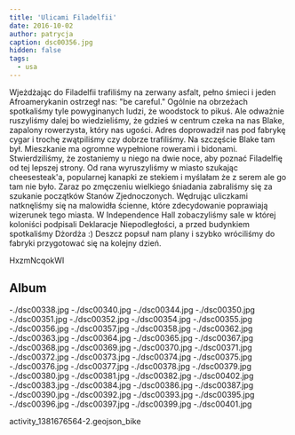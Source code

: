 ```yaml
---
title: 'Ulicami Filadelfii'
date: 2016-10-02
author: patrycja
caption: dsc00356.jpg
hidden: false
tags:
  - usa
---
```


Wjeżdżając do Filadelfii trafiliśmy na zerwany asfalt, pełno śmieci i jeden Afroamerykanin ostrzegł nas: "be careful." Ogólnie na obrzeżach spotkaliśmy tyle powyginanych ludzi, że woodstock to pikuś. Ale odważnie ruszyliśmy dalej bo wiedzieliśmy, że gdzieś w centrum czeka na nas Blake, zapalony rowerzysta, który nas ugości. Adres doprowadził nas pod fabrykę cygar i trochę zwątpiliśmy czy dobrze trafiliśmy. Na szczęście Blake tam był. Mieszkanie ma ogromne wypełnione rowerami i bidonami. Stwierdziliśmy, że zostaniemy u niego na dwie noce, aby poznać Filadelfię od tej lepszej strony.
Od rana wyruszyliśmy w miasto szukając cheesesteak'a, popularnej kanapki ze stekiem i myślałam że z serem ale go tam nie było. Zaraz po zmęczeniu wielkiego śniadania zabraliśmy się za szukanie początków Stanów Zjednoczonych. Wędrując uliczkami natknęliśmy się na malowidła ścienne, które zdecydowanie poprawiają wizerunek tego miasta. W Independence Hall zobaczyliśmy sale w której koloniści podpisali Deklaracje Niepodległości, a przed budynkiem spotkaliśmy Dżordża :) Deszcz popsuł nam plany i szybko wróciliśmy do fabryki przygotować się na kolejny dzień.

<youtube>HxzmNcqokWI</youtube>

## Album

<grid>
  -./dsc00338.jpg -./dsc00340.jpg -./dsc00344.jpg -./dsc00350.jpg
  -./dsc00351.jpg -./dsc00352.jpg -./dsc00354.jpg -./dsc00355.jpg
  -./dsc00356.jpg -./dsc00357.jpg -./dsc00358.jpg -./dsc00362.jpg
  -./dsc00363.jpg -./dsc00364.jpg -./dsc00365.jpg -./dsc00367.jpg
  -./dsc00368.jpg -./dsc00369.jpg -./dsc00370.jpg -./dsc00371.jpg
  -./dsc00372.jpg -./dsc00373.jpg -./dsc00374.jpg -./dsc00375.jpg
  -./dsc00376.jpg -./dsc00377.jpg -./dsc00378.jpg -./dsc00379.jpg
  -./dsc00380.jpg -./dsc00381.jpg -./dsc00382.jpg -./dsc00402.jpg
</grid>

<grid columns="2">
  -./dsc00383.jpg -./dsc00384.jpg -./dsc00386.jpg -./dsc00387.jpg
  -./dsc00390.jpg -./dsc00392.jpg -./dsc00393.jpg -./dsc00395.jpg
  -./dsc00396.jpg -./dsc00397.jpg -./dsc00399.jpg -./dsc00401.jpg
</grid>

<gpx zoom={8}>activity_1381676564-2.geojson_bike</gpx>
